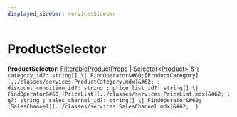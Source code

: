 ```yaml
---
displayed_sidebar: servicesSidebar
---
```



# ProductSelector

 **ProductSelector**: [FilterableProductProps](../classes/services.FilterableProductProps.mdx) \| [Selector](services.Selector.mdx)&#60;[Product](../classes/services.Product.mdx)&#62; & ``{ category_id?: string[] \| FindOperator&#60;[ProductCategory](../classes/services.ProductCategory.mdx)&#62; ; discount_condition_id?: string ; price_list_id?: string[] \| FindOperator&#60;[PriceList](../classes/services.PriceList.mdx)&#62; ; q?: string ; sales_channel_id?: string[] \| FindOperator&#60;[SalesChannel](../classes/services.SalesChannel.mdx)&#62;  }``
